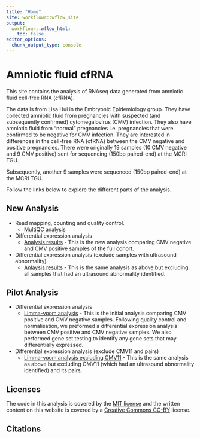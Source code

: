 ```yaml
---
title: "Home"
site: workflowr::wflow_site
output:
  workflowr::wflow_html:
    toc: false
editor_options:
  chunk_output_type: console
---
```


# Amniotic fluid cfRNA

This site contains the analysis of RNAseq data generated from amniotic fluid cell-free RNA (cfRNA). 

The data is from Lisa Hui in the Embryonic Epidemiology group. They have collected amniotic fluid from pregnancies with suspected (and subsequently confirmed) cytomegalovirus (CMV) infection. They also have amniotic fluid from "normal" pregnancies i.e. pregnancies that were confirmed to be negative for CMV infection. They are interested in differences in the cell-free RNA (cfRNA) between the CMV negative and positive pregnancies. There were originally 19 samples (10 CMV negative and 9 CMV positive) sent for sequencing (150bp paired-end) at the MCRI TGU. 

Subsequently, another 9 samples were sequenced (150bp paired-end) at the MCRI TGU. 

Follow the links below to explore the different parts of the analysis. 

New Analysis
------------

* Read mapping, counting and quality control.
    * [MultiQC analysis](multiqc_report.html)

* Differential expression analysis
    * [Analysis results](STAR-FC-all.html) - This is the new analysis comparing CMV negative and CMV positive samples of the full cohort.   

* Differential expression analysis (exclude samples with ultrasound abnormality)
    * [Anlaysis results](STAR-FC-exclude-US-ab.html) - This is the same analysis as above but excluding all samples that had an ultrasound abnormality identified.
  
  
Pilot Analysis
--------------

* Differential expression analysis
    * [Limma-voom analysis](salmon-limma-voom.html) - This is the initial analysis comparing CMV positive and CMV negative samples. Following quality control and normalisation, we preformed a differential expression analysis between CMV positive and CMV negative samples. We also performed gene set testing to identify any gene sets that may differentially expressed.   

* Differential expression analysis (exclude CMV11 and pairs)
    * [Limma-voom analysis excluding CMV11](salmon-limma-voom-exclude-CMV11.html) - This is the same analysis as above but excluding CMV11 (which had an ultrasound abnormality identified) and its pairs. 


Licenses
--------

The code in this analysis is covered by the [MIT license][mit] and the written
content on this website is covered by a [Creative Commons CC-BY][cc] license.


Citations
---------

[mit]: https://choosealicense.com/licenses/mit/ "MIT License"
[cc]: https://creativecommons.org/licenses/by/4.0/ "CC-BY License"
